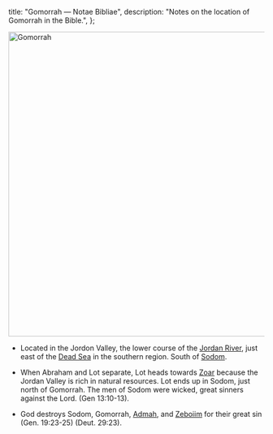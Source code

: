   title: "Gomorrah — Notae Bibliae",
  description: "Notes on the location of Gomorrah in the Bible.",
};

<Initial text="Gomorrah"/>

<Image
  className="sepia rounded"
  src="/places/gomorrah.jpg"
  alt="Gomorrah"
  width="600"
  height="600"
/>

- Located in the Jordon Valley, the lower course of the [Jordan River](/places/old-testament/genesis/jordan-river), just east of the [Dead Sea](/places/old-testament/genesis/dead-sea) in the southern region. South of [Sodom](/places/old-testament/genesis/sodom).

- When Abraham and Lot separate, Lot heads towards [Zoar](/places/old-testament/genesis/zoar) because the Jordan Valley is rich in natural resources. Lot ends up in Sodom, just north of Gomorrah. The men of Sodom were wicked, great sinners against the Lord. (Gen 13:10-13).

- God destroys Sodom, Gomorrah, [Admah](/places/old-testament/genesis/admah), and [Zeboiim](/places/old-testament/genesis/zeboiim) for their great sin (Gen. 19:23-25) (Deut. 29:23).
